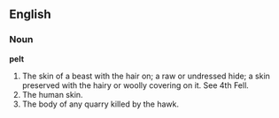 ==English==

===Noun===

'''pelt'''

#The skin of a beast with the hair on; a raw or undressed hide; a skin preserved with the hairy or woolly covering on it. See 4th Fell.
#The human skin.
#The body of any quarry killed by the hawk.